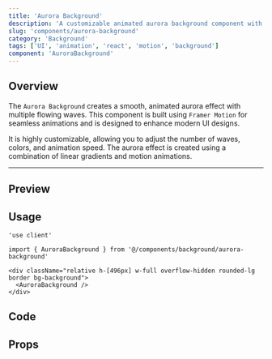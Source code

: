 ```yaml
---
title: 'Aurora Background'
description: 'A customizable animated aurora background component with flowing waves, configurable colors, and adjustable animation speed.'
slug: 'components/aurora-background'
category: 'Background'
tags: ['UI', 'animation', 'react', 'motion', 'background']
component: 'AuroraBackground'
---
```


## Overview

The `Aurora Background` creates a smooth, animated aurora effect with multiple flowing waves. This component is built using `Framer Motion` for seamless animations and is designed to enhance modern UI designs.

It is highly customizable, allowing you to adjust the number of waves, colors, and animation speed. The aurora effect is created using a combination of linear gradients and motion animations.

---


## Preview

<ComponentBackground>
  <div className="relative h-[496px] w-full overflow-hidden rounded-lg border bg-background">
    <AuroraBackground />
  </div>
</ComponentBackground>

## Usage

```tsx
'use client'

import { AuroraBackground } from '@/components/background/aurora-background'

<div className="relative h-[496px] w-full overflow-hidden rounded-lg border bg-background">
  <AuroraBackground />
</div>
```

## Code

<CodeSnippet componentPath="./src/components/background/aurora-background.tsx" />

## Props

<AutoTypeTable
  path="./src/components/background/aurora-background.tsx"
  name="AuroraBackgroundProps"
/>